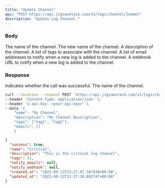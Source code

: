 ```yaml
---
title: "Update Channel"
api: "POST https://api.jigsawstack.com/v1/logs/channel/{name}"
description: "Update Log Channel."
---
```


### Body

<ParamField path="name" type="string" required>
  The name of the channel.
</ParamField>

<ParamField body="new_name" type="string">
  The new name of the channel.
</ParamField>

<ParamField body="description" type="string">
  A description of the channel.
</ParamField>

<ParamField body="tags" type="array<string>">
  A list of tags to associate with the channel.
</ParamField>

<ParamField body="emails" type="array<string>">
  A list of email addresses to notify when a new log is added to the channel.
</ParamField>

<ParamField body="webhook" type="string">
  A webhook URL to notify when a new log is added to the channel.
</ParamField>

<Snippet file="header.mdx" />

### Response

<ResponseField name="success" type="boolean">
  Indicates whether the call was successful.
</ResponseField>

<ResponseField name="channel_name" type="string">
  The name of the channel.
</ResponseField>

<RequestExample>

```bash Example Request
curl --location --request POST 'https://api.jigsawstack.com/v1/logs/channel/:name' \
--header 'Content-Type: application/json' \
--header 'x-api-key: <your-api-key>' \
--data '{
    "name": "My Channel",
    "description": "My Channel Description",
    "tags": ["tag1", "tag2"],
    "emails": []
    }
```

</RequestExample>

<ResponseExample>

```json Response
{
  "success": true,
  "name": "Critical",
  "description": "This is the critical log channel",
  "tags": [],
  "notify_emails": null,
  "notify_webhook": null,
  "created_at": "2023-09-13T13:27:07.587838+00:00",
  "updated_at": "2023-09-13T13:27:30.892747+00:00"
}
```

</ResponseExample>
